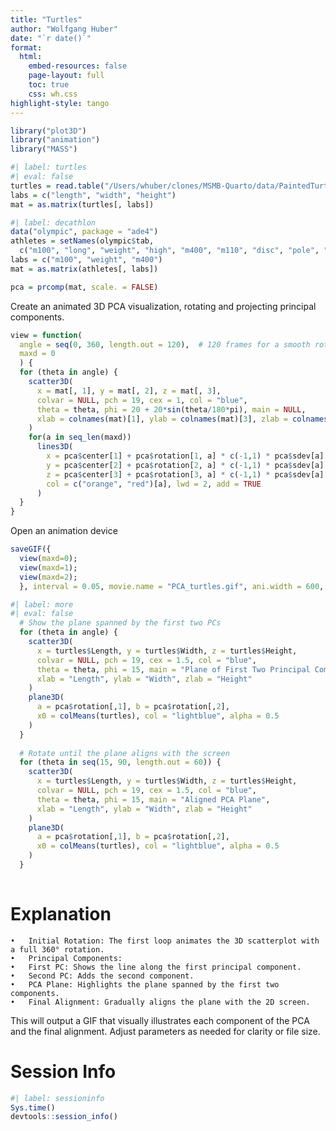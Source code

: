 ```yaml
---
title: "Turtles"
author: "Wolfgang Huber"
date: "`r date()`"
format:
  html:
    embed-resources: false
    page-layout: full
    toc: true
    css: wh.css
highlight-style: tango
---
```


```r
library("plot3D")
library("animation")
library("MASS")
```

```r
#| label: turtles
#| eval: false
turtles = read.table("/Users/whuber/clones/MSMB-Quarto/data/PaintedTurtles.txt", header = TRUE)
labs = c("length", "width", "height")
mat = as.matrix(turtles[, labs])
```
```r
#| label: decathlon
data("olympic", package = "ade4")
athletes = setNames(olympic$tab, 
  c("m100", "long", "weight", "high", "m400", "m110", "disc", "pole", "javel", "m1500"))
labs = c("m100", "weight", "m400")
mat = as.matrix(athletes[, labs])
```

```r
pca = prcomp(mat, scale. = FALSE)
```

Create an animated 3D PCA visualization, rotating and projecting principal components.

```r
view = function(
  angle = seq(0, 360, length.out = 120),  # 120 frames for a smooth rotation
  maxd = 0
  ) {
  for (theta in angle) {
    scatter3D(
      x = mat[, 1], y = mat[, 2], z = mat[, 3],
      colvar = NULL, pch = 19, cex = 1, col = "blue", 
      theta = theta, phi = 20 + 20*sin(theta/180*pi), main = NULL,
      xlab = colnames(mat)[1], ylab = colnames(mat)[3], zlab = colnames(mat)[3]
    )
    for(a in seq_len(maxd))
      lines3D(
        x = pca$center[1] + pca$rotation[1, a] * c(-1,1) * pca$sdev[a] * 2, 
        y = pca$center[2] + pca$rotation[2, a] * c(-1,1) * pca$sdev[a] * 2,
        z = pca$center[3] + pca$rotation[3, a] * c(-1,1) * pca$sdev[a] * 2,
        col = c("orange", "red")[a], lwd = 2, add = TRUE
      )
  }
}
```

Open an animation device

```r
saveGIF({ 
  view(maxd=0);
  view(maxd=1);
  view(maxd=2);
  }, interval = 0.05, movie.name = "PCA_turtles.gif", ani.width = 600, ani.height = 600)
```

```r
#| label: more 
#| eval: false
  # Show the plane spanned by the first two PCs
  for (theta in angle) {
    scatter3D(
      x = turtles$Length, y = turtles$Width, z = turtles$Height,
      colvar = NULL, pch = 19, cex = 1.5, col = "blue", 
      theta = theta, phi = 15, main = "Plane of First Two Principal Components",
      xlab = "Length", ylab = "Width", zlab = "Height"
    )
    plane3D(
      a = pca$rotation[,1], b = pca$rotation[,2], 
      x0 = colMeans(turtles), col = "lightblue", alpha = 0.5
    )
  }
  
  # Rotate until the plane aligns with the screen
  for (theta in seq(15, 90, length.out = 60)) {
    scatter3D(
      x = turtles$Length, y = turtles$Width, z = turtles$Height,
      colvar = NULL, pch = 19, cex = 1.5, col = "blue", 
      theta = theta, phi = 15, main = "Aligned PCA Plane",
      xlab = "Length", ylab = "Width", zlab = "Height"
    )
    plane3D(
      a = pca$rotation[,1], b = pca$rotation[,2], 
      x0 = colMeans(turtles), col = "lightblue", alpha = 0.5
    )
  }
  
```

# Explanation

	•	Initial Rotation: The first loop animates the 3D scatterplot with a full 360° rotation.
	•	Principal Components:
	•	First PC: Shows the line along the first principal component.
	•	Second PC: Adds the second component.
	•	PCA Plane: Highlights the plane spanned by the first two components.
	•	Final Alignment: Gradually aligns the plane with the 2D screen.

This will output a GIF that visually illustrates each component of the PCA and the final alignment. Adjust parameters as needed for clarity or file size.



# Session Info

```r
#| label: sessioninfo
Sys.time()
devtools::session_info()
```